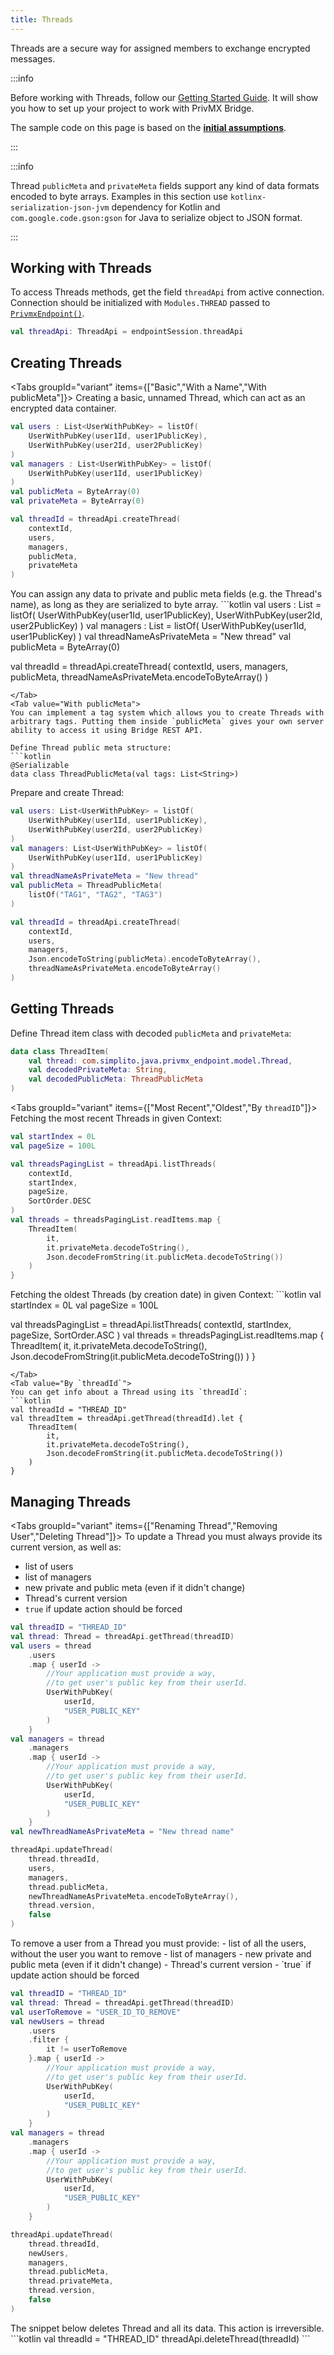 ```yaml
---
title: Threads
---
```




Threads are a secure way for assigned members to exchange encrypted messages.

:::info

Before working with Threads, follow our [Getting Started Guide](./introduction). It will show you how to set up your project to work with PrivMX Bridge.

The sample code on this page is based on the **[initial assumptions](./introduction#initial-assumptions)**.

:::


:::info

Thread `publicMeta` and `privateMeta` fields support any kind of data formats encoded to byte arrays. 
Examples in this section use `kotlinx-serialization-json-jvm` dependency for Kotlin and `com.google.code.gson:gson` for Java to serialize object to JSON format.

:::

## Working with Threads

To access Threads methods, get the field `threadApi` from active connection. Connection should be initialized with `Modules.THREAD` passed to [`PrivmxEndpoint()`](../reference/privmx-endpoint-java-extra/core/privmx-endpoint#privmxendpoint-1).

```kotlin
val threadApi: ThreadApi = endpointSession.threadApi
```

## Creating Threads

<Tabs groupId="variant" items={["Basic","With a Name","With publicMeta"]}>
<Tab value="basic" label="Basic">
Creating a basic, unnamed Thread, which can act as an encrypted data container.
```kotlin
val users : List<UserWithPubKey> = listOf(
    UserWithPubKey(user1Id, user1PublicKey),
    UserWithPubKey(user2Id, user2PublicKey)
)
val managers : List<UserWithPubKey> = listOf(
    UserWithPubKey(user1Id, user1PublicKey)
)
val publicMeta = ByteArray(0)
val privateMeta = ByteArray(0)

val threadId = threadApi.createThread(
    contextId,
    users,
    managers,
    publicMeta,
    privateMeta
)
```
</Tab>

<Tab value="With a Name">
You can assign any data to private and public meta fields (e.g. the Thread's name), as long as they are serialized to byte array.
```kotlin
val users : List<UserWithPubKey> = listOf(
    UserWithPubKey(user1Id, user1PublicKey),
    UserWithPubKey(user2Id, user2PublicKey)
)
val managers : List<UserWithPubKey> = listOf(
    UserWithPubKey(user1Id, user1PublicKey)
)
val threadNameAsPrivateMeta = "New thread"
val publicMeta = ByteArray(0)

val threadId = threadApi.createThread(
    contextId,
    users,
    managers,
    publicMeta,
    threadNameAsPrivateMeta.encodeToByteArray()
)
```
</Tab>
<Tab value="With publicMeta">
You can implement a tag system which allows you to create Threads with arbitrary tags. Putting them inside `publicMeta` gives your own server ability to access it using Bridge REST API.

Define Thread public meta structure:
```kotlin
@Serializable
data class ThreadPublicMeta(val tags: List<String>)
```

Prepare and create Thread:
```kotlin
val users: List<UserWithPubKey> = listOf(
    UserWithPubKey(user1Id, user1PublicKey),
    UserWithPubKey(user2Id, user2PublicKey)
)
val managers: List<UserWithPubKey> = listOf(
    UserWithPubKey(user1Id, user1PublicKey)
)
val threadNameAsPrivateMeta = "New thread"
val publicMeta = ThreadPublicMeta(
    listOf("TAG1", "TAG2", "TAG3")
)

val threadId = threadApi.createThread(
    contextId,
    users,
    managers,
    Json.encodeToString(publicMeta).encodeToByteArray(),
    threadNameAsPrivateMeta.encodeToByteArray()
)
```
</Tab>
</Tabs>

## Getting Threads

Define Thread item class with decoded `publicMeta` and `privateMeta`:
```kotlin
data class ThreadItem(
    val thread: com.simplito.java.privmx_endpoint.model.Thread,
    val decodedPrivateMeta: String,
    val decodedPublicMeta: ThreadPublicMeta
)
```

<Tabs groupId="variant" items={["Most Recent","Oldest","By `threadID`"]}>
<Tab  label="Most Recent">
Fetching the most recent Threads in given Context:
```kotlin
val startIndex = 0L
val pageSize = 100L

val threadsPagingList = threadApi.listThreads(
    contextId,
    startIndex,
    pageSize,
    SortOrder.DESC
)
val threads = threadsPagingList.readItems.map {
    ThreadItem(
        it,
        it.privateMeta.decodeToString(),
        Json.decodeFromString(it.publicMeta.decodeToString())
    )
}
```
</Tab>

<Tab value="oldest" label="Oldest">
Fetching the oldest Threads (by creation date) in given Context:
```kotlin
val startIndex = 0L
val pageSize = 100L

val threadsPagingList = threadApi.listThreads(
    contextId,
    startIndex,
    pageSize,
    SortOrder.ASC
)
val threads = threadsPagingList.readItems.map {
    ThreadItem(
        it,
        it.privateMeta.decodeToString(),
        Json.decodeFromString(it.publicMeta.decodeToString())
    )
}
```
</Tab>
<Tab value="By `threadId`">
You can get info about a Thread using its `threadId`:
```kotlin
val threadId = "THREAD_ID"
val threadItem = threadApi.getThread(threadId).let {
    ThreadItem(
        it,
        it.privateMeta.decodeToString(),
        Json.decodeFromString(it.publicMeta.decodeToString())
    )
}
```
</Tab>
</Tabs>


## Managing Threads

<Tabs groupId="variant" items={["Renaming Thread","Removing User","Deleting Thread"]}>
<Tab value="Renaming Thread">
To update a Thread you must always provide its current version, as well as:
- list of users
- list of managers
- new private and public meta (even if it didn't change)
- Thread's current version
- `true` if update action should be forced

```kotlin
val threadID = "THREAD_ID"
val thread: Thread = threadApi.getThread(threadID)
val users = thread
    .users
    .map { userId ->
        //Your application must provide a way,
        //to get user's public key from their userId.
        UserWithPubKey(
            userId,
            "USER_PUBLIC_KEY"
        )
    }
val managers = thread
    .managers
    .map { userId ->
        //Your application must provide a way,
        //to get user's public key from their userId.
        UserWithPubKey(
            userId,
            "USER_PUBLIC_KEY"
        )
    }
val newThreadNameAsPrivateMeta = "New thread name"

threadApi.updateThread(
    thread.threadId,
    users,
    managers,
    thread.publicMeta,
    newThreadNameAsPrivateMeta.encodeToByteArray(),
    thread.version,
    false
)
```
</Tab>

<Tab value="Removing User">
To remove a user from a Thread you must provide:
- list of all the users, without the user you want to remove
- list of managers
- new private and public meta (even if it didn't change)
- Thread's current version
- `true` if update action should be forced

```kotlin
val threadID = "THREAD_ID"
val thread: Thread = threadApi.getThread(threadID)
val userToRemove = "USER_ID_TO_REMOVE"
val newUsers = thread
    .users
    .filter {
        it != userToRemove
    }.map { userId ->
        //Your application must provide a way,
        //to get user's public key from their userId.
        UserWithPubKey(
            userId,
            "USER_PUBLIC_KEY"
        )
    }
val managers = thread
    .managers
    .map { userId ->
        //Your application must provide a way,
        //to get user's public key from their userId.
        UserWithPubKey(
            userId,
            "USER_PUBLIC_KEY"
        )
    }

threadApi.updateThread(
    thread.threadId,
    newUsers,
    managers,
    thread.publicMeta,
    thread.privateMeta,
    thread.version,
    false
)
```
</Tab>

<Tab value="Deleting Thread">
The snippet below deletes Thread and all its data. This action is irreversible.
```kotlin
val threadId = "THREAD_ID"
threadApi.deleteThread(threadId)
```
</Tab>

</Tabs>